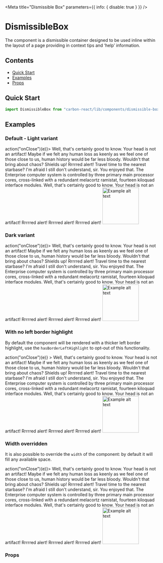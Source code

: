 

<Meta title="Dismissible Box" parameters={{ info: { disable: true } }} />

# DismissibleBox

The component is a dismissible container designed to be used inline within the layout of a page providing in context tips
and ‘help’ information.

## Contents

- [Quick Start](#quick-start)
- [Examples](#examples)
- [Props](#props)

## Quick Start

```javascript
import DismissibleBox from "carbon-react/lib/components/dismissible-box";
```

## Examples

### Default - Light variant

<Preview>
  <Story name="light variant">
    <Box p={2}>
      <DismissibleBox onClose={(e) => action("onClose")(e)}>
        <Box display="flex">
          <Typography mb={0}>
            Well, that's certainly good to know. Your head is not an artifact!
            Maybe if we felt any human loss as keenly as we feel one of those
            close to us, human history would be far less bloody. Wouldn't that
            bring about chaos? Shields up! Rrrrred alert! Travel time to the
            nearest starbase? I'm afraid I still don't understand, sir. You
            enjoyed that. The Enterprise computer system is controlled by three
            primary main processor cores, cross-linked with a redundant
            melacortz ramistat, fourteen kiloquad interface modules. Well,
            that's certainly good to know. Your head is not an artifact! Rrrrred
            alert! Rrrrred alert! Rrrrred alert!
          </Typography>
          <VerticalDivider p={0} px={2} />
          <Image
            alt="Example alt text"
            src={require("../../../.assets/point.svg")}
            width="120px"
          />
        </Box>
      </DismissibleBox>
    </Box>
  </Story>
</Preview>

### Dark variant

<Preview>
  <Story name="dark variant">
    <Box p={2}>
      <DismissibleBox variant="dark" onClose={(e) => action("onClose")(e)}>
        <Box display="flex">
          <Typography mb={0}>
            Well, that's certainly good to know. Your head is not an artifact!
            Maybe if we felt any human loss as keenly as we feel one of those
            close to us, human history would be far less bloody. Wouldn't that
            bring about chaos? Shields up! Rrrrred alert! Travel time to the
            nearest starbase? I'm afraid I still don't understand, sir. You
            enjoyed that. The Enterprise computer system is controlled by three
            primary main processor cores, cross-linked with a redundant
            melacortz ramistat, fourteen kiloquad interface modules. Well,
            that's certainly good to know. Your head is not an artifact! Rrrrred
            alert! Rrrrred alert! Rrrrred alert!
          </Typography>
          <VerticalDivider p={0} px={2} />
          <Image
            alt="Example alt text"
            src={require("../../../.assets/point.svg")}
            width="120px"
          />
        </Box>
      </DismissibleBox>
    </Box>
  </Story>
</Preview>

### With no left border highlight

By default the component will be rendered with a thicker left border highlight, use the `hasBorderLeftHighlight` to opt-out
of this functionality.

<Preview>
  <Story name="with no left border highlight">
    <Box p={2}>
      <DismissibleBox
        mb={2}
        hasBorderLeftHighlight={false}
        onClose={(e) => action("onClose")(e)}
      >
        <Box display="flex">
          <Typography mb={0}>
            Well, that's certainly good to know. Your head is not an artifact!
            Maybe if we felt any human loss as keenly as we feel one of those
            close to us, human history would be far less bloody. Wouldn't that
            bring about chaos? Shields up! Rrrrred alert! Travel time to the
            nearest starbase? I'm afraid I still don't understand, sir. You
            enjoyed that. The Enterprise computer system is controlled by three
            primary main processor cores, cross-linked with a redundant
            melacortz ramistat, fourteen kiloquad interface modules. Well,
            that's certainly good to know. Your head is not an artifact! Rrrrred
            alert! Rrrrred alert! Rrrrred alert!
          </Typography>
          <VerticalDivider p={0} px={2} />
          <Image
            alt="Example alt text"
            src={require("../../../.assets/point.svg")}
            width="120px"
          />
        </Box>
      </DismissibleBox>
    </Box>
  </Story>
</Preview>

### Width overridden

It is also possible to override the `width` of the component: by default it will fill any available space.

<Preview>
  <Story name="width overridden">
    <Box p={2}>
      <DismissibleBox width="650px" onClose={(e) => action("onClose")(e)}>
        <Box display="flex">
          <Typography mb={0}>
            Well, that's certainly good to know. Your head is not an artifact!
            Maybe if we felt any human loss as keenly as we feel one of those
            close to us, human history would be far less bloody. Wouldn't that
            bring about chaos? Shields up! Rrrrred alert! Travel time to the
            nearest starbase? I'm afraid I still don't understand, sir. You
            enjoyed that. The Enterprise computer system is controlled by three
            primary main processor cores, cross-linked with a redundant
            melacortz ramistat, fourteen kiloquad interface modules. Well,
            that's certainly good to know. Your head is not an artifact! Rrrrred
            alert! Rrrrred alert! Rrrrred alert!
          </Typography>
          <VerticalDivider p={0} px={2} />
          <Image
            alt="Example alt text"
            src={require("../../../.assets/point.svg")}
            width="120px"
          />
        </Box>
      </DismissibleBox>
    </Box>
  </Story>
</Preview>

### Props

<StyledSystemProps spacing noHeader of={DismissibleBox} />
